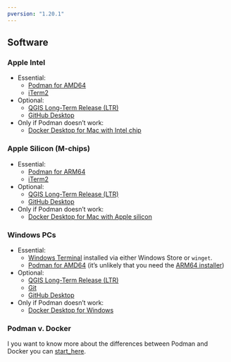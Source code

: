 ```yaml
---
pversion: "1.20.1"
---
```

## Software

::: {.panel-tabset}

### Apple Intel

- Essential:
  - [Podman for AMD64](https://github.com/podman-desktop/podman-desktop/releases/download/v{{< meta pversion >}}/podman-desktop-{{< meta pversion >}}-x64.dmg)
  - [iTerm2](https://iterm2.com/downloads/stable/iTerm2-3_5_14.zip)
- Optional:
  - [QGIS Long-Term Release (LTR)](https://qgis.org/downloads/macos/qgis-macos-ltr.dmg) 
  - [GitHub Desktop](https://central.github.com/deployments/desktop/desktop/latest/darwin)
- Only if Podman doesn't work:
  - [Docker Desktop for Mac with Intel chip](https://desktop.docker.com/mac/main/amd64/Docker.dmg?utm_source=docker&utm_medium=webreferral&utm_campaign=docs-driven-download-mac-amd64)

### Apple Silicon (M-chips)

- Essential: 
  - [Podman for ARM64](https://github.com/podman-desktop/podman-desktop/releases/download/v{{< meta pversion >}}/podman-desktop-{{< meta pversion >}}-arm64.dmg)
  - [iTerm2](https://iterm2.com/downloads/stable/iTerm2-3_5_14.zip)
- Optional:
  - [QGIS Long-Term Release (LTR)](https://qgis.org/downloads/macos/qgis-macos-ltr.dmg) 
  - [GitHub Desktop](https://central.github.com/deployments/desktop/desktop/latest/darwin-arm64)
- Only if Podman doesn't work:
  - [Docker Desktop for Mac with Apple silicon](https://desktop.docker.com/mac/main/arm64/Docker.dmg?utm_source=docker&utm_medium=webreferral&utm_campaign=docs-driven-download-mac-arm64) 

### Windows PCs

- Essential:
  - [Windows Terminal](https://github.com/containers/podman/blob/main/docs/tutorials/podman-for-windows.md#prerequisites) installed via either Windows Store or `winget`.
  - [Podman for AMD64](https://github.com/podman-desktop/podman-desktop/releases/download/v{{< meta pversion >}}/podman-desktop-{{< meta pversion >}}-setup-x64.exe) (it's unlikely that you need the [ARM64 installer](https://github.com/podman-desktop/podman-desktop/releases/download/v{{< meta pversion >}}/podman-desktop-{{< meta pversion >}}-setup-arm64.exe))
- Optional:
  - [QGIS Long-Term Release (LTR)](https://qgis.org/downloads/QGIS-OSGeo4W-3.34.10-1.msi)
  - [Git](https://git-scm.com/download/win)
  - [GitHub Desktop](https://central.github.com/deployments/desktop/desktop/latest/win32)
- Only if Podman doesn't work:
  - [Docker Desktop for Windows](https://desktop.docker.com/win/main/amd64/Docker%20Desktop%20Installer.exe)

:::

::: {.callout-tip}
### Podman v. Docker

I you want to know more about the differences between Podman and Docker you can [start_here](./docker_vs_podman.qmd).

:::
